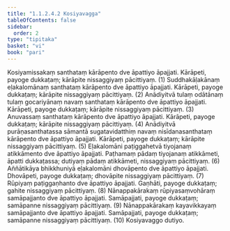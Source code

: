 ```yaml
---
title: "1.1.2.4.2 Kosiyavagga"
tableOfContents: false
sidebar:
  order: 2
type: "tipitaka"
basket: "vi"
book: "pari"
---
```



<DynamicBreadcrumb />

<Division number="163" book="pari" e="ch" v="5" p="59">

<Paragraph number="363" book="pari">
Kosiyamissakaṃ santhataṃ kārāpento dve āpattiyo āpajjati. Kārāpeti, payoge dukkaṭaṃ; kārāpite nissaggiyaṃ pācittiyaṃ. (1)
</Paragraph>

<Paragraph number="364" book="pari">
Suddhakāḷakānaṃ eḷakalomānaṃ santhataṃ kārāpento dve āpattiyo āpajjati. Kārāpeti, payoge dukkaṭaṃ; kārāpite nissaggiyaṃ pācittiyaṃ. (2)
</Paragraph>

<Paragraph number="365" book="pari">
Anādiyitvā tulaṃ odātānaṃ tulaṃ gocariyānaṃ navaṃ santhataṃ kārāpento dve āpattiyo āpajjati. Kārāpeti, payoge dukkaṭaṃ; kārāpite nissaggiyaṃ pācittiyaṃ. (3)
</Paragraph>

<Paragraph number="366" book="pari">
Anuvassaṃ santhataṃ kārāpento dve āpattiyo āpajjati. Kārāpeti, payoge dukkaṭaṃ; kārāpite nissaggiyaṃ pācittiyaṃ. (4)
</Paragraph>

<Paragraph number="367" book="pari">
Anādiyitvā purāṇasanthatassa sāmantā sugatavidatthiṃ navaṃ nisīdanasanthataṃ kārāpento dve āpattiyo āpajjati. Kārāpeti, payoge dukkaṭaṃ; kārāpite nissaggiyaṃ pācittiyaṃ. (5)
</Paragraph>

<Paragraph number="368" book="pari">
Eḷakalomāni paṭiggahetvā tiyojanaṃ atikkāmento dve āpattiyo āpajjati. Paṭhamaṃ pādaṃ tiyojanaṃ atikkāmeti, āpatti dukkaṭassa; dutiyaṃ pādaṃ atikkāmeti, nissaggiyaṃ pācittiyaṃ. (6)
</Paragraph>

<Paragraph number="369" book="pari">
Aññātikāya bhikkhuniyā eḷakalomāni dhovāpento dve āpattiyo āpajjati. Dhovāpeti, payoge dukkaṭaṃ; dhovāpite nissaggiyaṃ pācittiyaṃ. (7)
</Paragraph>

<Paragraph number="370" book="pari">
Rūpiyaṃ paṭiggaṇhanto dve āpattiyo āpajjati. Gaṇhāti, payoge dukkaṭaṃ; gahite nissaggiyaṃ pācittiyaṃ. (8)
</Paragraph>

<Paragraph number="371" book="pari">
Nānappakārakaṃ rūpiyasaṃvohāraṃ samāpajjanto dve āpattiyo āpajjati. Samāpajjati, payoge dukkaṭaṃ; samāpanne nissaggiyaṃ pācittiyaṃ. (9)
</Paragraph>

<Paragraph number="372" book="pari">
Nānappakārakaṃ kayavikkayaṃ samāpajjanto dve āpattiyo āpajjati. Samāpajjati, payoge dukkaṭaṃ; samāpanne nissaggiyaṃ pācittiyaṃ. (10)

</Paragraph>
</Division>

<Paragraph number="373" type="center" book="pari">
Kosiyavaggo dutiyo.
</Paragraph>